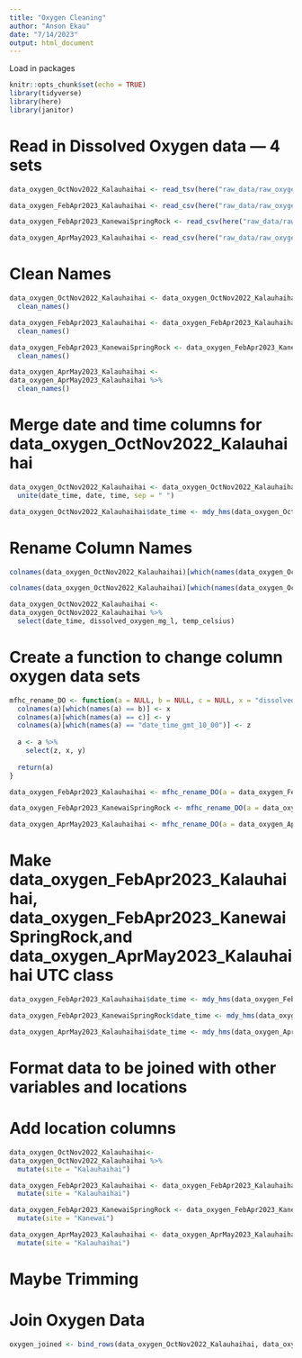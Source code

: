 ```yaml
---
title: "Oxygen Cleaning"
author: "Anson Ekau"
date: "7/14/2023"
output: html_document
---
```


Load in packages

```r
knitr::opts_chunk$set(echo = TRUE)
library(tidyverse)
library(here)
library(janitor)
```


# Read in Dissolved Oxygen data — 4 sets

```r
data_oxygen_OctNov2022_Kalauhaihai <- read_tsv(here("raw_data/raw_oxygen/data_oxygen_OctNov2022_Kalauhaihai_21446085.txt"))
```

```r
data_oxygen_FebApr2023_Kalauhaihai <- read_csv(here("raw_data/raw_oxygen/Data_oxygen_FebApr2023_Kalauhaihai_21446085.csv"), skip = 1)
```

```r
data_oxygen_FebApr2023_KanewaiSpringRock <- read_csv(here("raw_data/raw_oxygen/Data_oxygen_FebApr2023_KanewaiSpringRock_21515403.csv"), skip = 1)
```

```r
data_oxygen_AprMay2023_Kalauhaihai <- read_csv(here("raw_data/raw_oxygen/data_oxygen_AprMay2023_Kalauhaihai_21446085.csv"), skip = 1)
```

# Clean Names


```r
data_oxygen_OctNov2022_Kalauhaihai <- data_oxygen_OctNov2022_Kalauhaihai %>% 
  clean_names()
```

```r
data_oxygen_FebApr2023_Kalauhaihai <- data_oxygen_FebApr2023_Kalauhaihai %>% 
  clean_names()
```

```r
data_oxygen_FebApr2023_KanewaiSpringRock <- data_oxygen_FebApr2023_KanewaiSpringRock %>% 
  clean_names()
```

```r
data_oxygen_AprMay2023_Kalauhaihai <- 
data_oxygen_AprMay2023_Kalauhaihai %>% 
  clean_names()
```

# Merge date and time columns for data_oxygen_OctNov2022_Kalauhaihai

```r
data_oxygen_OctNov2022_Kalauhaihai <- data_oxygen_OctNov2022_Kalauhaihai %>%
  unite(date_time, date, time, sep = " ")

data_oxygen_OctNov2022_Kalauhaihai$date_time <- mdy_hms(data_oxygen_OctNov2022_Kalauhaihai$date_time)
```

# Rename Column Names
```r
colnames(data_oxygen_OctNov2022_Kalauhaihai)[which(names(data_oxygen_OctNov2022_Kalauhaihai) == "do_conc_mg_l_c_1_2")] <- "dissolved_oxygen_mg_l"

colnames(data_oxygen_OctNov2022_Kalauhaihai)[which(names(data_oxygen_OctNov2022_Kalauhaihai) == "temp_c_c_2")] <- "temp_celsius"

data_oxygen_OctNov2022_Kalauhaihai <-
data_oxygen_OctNov2022_Kalauhaihai %>% 
  select(date_time, dissolved_oxygen_mg_l, temp_celsius)
```

# Create a function to change column oxygen data sets
```r
mfhc_rename_DO <- function(a = NULL, b = NULL, c = NULL, x = "dissolved_oxygen_mg_l", y = "temp_celsius", z = "date_time") {
  colnames(a)[which(names(a) == b)] <- x
  colnames(a)[which(names(a) == c)] <- y
  colnames(a)[which(names(a) == "date_time_gmt_10_00")] <- z
  
  a <- a %>% 
    select(z, x, y)
  
  return(a)
}
```

```r
data_oxygen_FebApr2023_Kalauhaihai <- mfhc_rename_DO(a = data_oxygen_FebApr2023_Kalauhaihai, b = "do_conc_mg_l_lgr_s_n_21446085_sen_s_n_21446085", c = "temp_c_lgr_s_n_21446085_sen_s_n_21446085")
```

```r
data_oxygen_FebApr2023_KanewaiSpringRock <- mfhc_rename_DO(a = data_oxygen_FebApr2023_KanewaiSpringRock, b = "do_conc_mg_l_lgr_s_n_21515403_sen_s_n_21515403", c = "temp_c_lgr_s_n_21515403_sen_s_n_21515403")
```

```r
data_oxygen_AprMay2023_Kalauhaihai <- mfhc_rename_DO(a = data_oxygen_AprMay2023_Kalauhaihai, b = "do_conc_mg_l_lgr_s_n_21446085_sen_s_n_21446085", c = "temp_c_lgr_s_n_21446085_sen_s_n_21446085")
```

# Make data_oxygen_FebApr2023_Kalauhaihai, data_oxygen_FebApr2023_KanewaiSpringRock,and data_oxygen_AprMay2023_Kalauhaihai UTC class

```r
data_oxygen_FebApr2023_Kalauhaihai$date_time <- mdy_hms(data_oxygen_FebApr2023_Kalauhaihai$date_time)

data_oxygen_FebApr2023_KanewaiSpringRock$date_time <- mdy_hms(data_oxygen_FebApr2023_KanewaiSpringRock$date_time)

data_oxygen_AprMay2023_Kalauhaihai$date_time <- mdy_hms(data_oxygen_AprMay2023_Kalauhaihai$date_time)
```

# Format data to be joined with other variables and locations

# Add location columns

```r
data_oxygen_OctNov2022_Kalauhaihai<- 
data_oxygen_OctNov2022_Kalauhaihai %>% 
  mutate(site = "Kalauhaihai")

data_oxygen_FebApr2023_Kalauhaihai <- data_oxygen_FebApr2023_Kalauhaihai %>%
  mutate(site = "Kalauhaihai")

data_oxygen_FebApr2023_KanewaiSpringRock <- data_oxygen_FebApr2023_KanewaiSpringRock %>%
  mutate(site = "Kanewai")

data_oxygen_AprMay2023_Kalauhaihai <- data_oxygen_AprMay2023_Kalauhaihai %>%
  mutate(site = "Kalauhaihai")
```

# Maybe Trimming

# Join Oxygen Data

```r
oxygen_joined <- bind_rows(data_oxygen_OctNov2022_Kalauhaihai, data_oxygen_FebApr2023_Kalauhaihai, data_oxygen_FebApr2023_KanewaiSpringRock, data_oxygen_AprMay2023_Kalauhaihai)

```